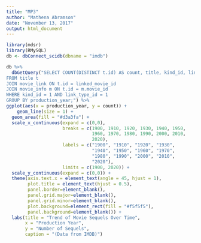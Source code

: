 ```yaml
---
title: "MP3"
author: "Mathena Abramson"
date: "November 13, 2017"
output: html_document
---
```

```r
library(mdsr)
library(RMySQL)
db <- dbConnect_scidb(dbname = "imdb")
```

```r
db %>%
  dbGetQuery("SELECT COUNT(DISTINCT t.id) AS count, title, kind_id, link_type_id, production_year, m.info_type_id, m.info
FROM title t
JOIN movie_link ON t.id = linked_movie_id
JOIN movie_info m ON t.id = m.movie_id
WHERE kind_id = 1 AND link_type_id = 1
GROUP BY production_year;") %>%
ggplot(aes(x = production_year, y = count)) +
	geom_line(size = 1) +
  geom_area(fill = "#d3a3fa") +
  scale_x_continuous(expand = c(0,0),
                     breaks = c(1900, 1910, 1920, 1930, 1940, 1950,
                                1960, 1970, 1980, 1990, 2000, 2010,
                                2020),
                     labels = c("1900", "1910", "1920", "1930",
                                "1940", "1950", "1960", "1970",
                                "1980", "1990", "2000", "2010",
                                "2020"),
                     limits = c(1900, 2020)) +
  scale_y_continuous(expand = c(0,0)) +
  theme(axis.text.x = element_text(angle = 45, hjust = 1),
        plot.title = element_text(hjust = 0.5),
        panel.border=element_blank(),
        panel.grid.major=element_blank(),
        panel.grid.minor=element_blank(),
        plot.background=element_rect(fill = "#f5f5f5"),
        panel.background=element_blank()) +
  labs(title = "Trend of Movie Sequels Over Time",
       x = "Production Year",
       y = "Number of Sequels",
       caption = "(Data from IMDB)")
```


